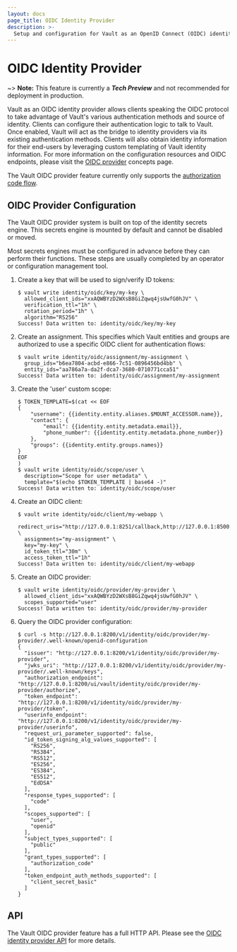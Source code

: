 ```yaml
---
layout: docs
page_title: OIDC Identity Provider
description: >-
  Setup and configuration for Vault as an OpenID Connect (OIDC) identity provider.
---
```


# OIDC Identity Provider

~> **Note:** This feature is currently a ***Tech Preview*** and not recommended
for deployment in production.

Vault as an OIDC identity provider allows clients speaking the OIDC protocol to
take advantage of Vault's various authentication methods and source of
identity. Clients can configure their authentication logic to talk to Vault.
Once enabled, Vault will act as the bridge to identity providers via its
existing authentication methods. Clients will also obtain identity information
for their end-users by leveraging custom templating of Vault identity
information. For more information on the configuration resources and OIDC endpoints,
please visit the [OIDC provider](/docs/concepts/oidc-provider) concepts page.

The Vault OIDC provider feature currently only supports the
[authorization code flow](https://openid.net/specs/openid-connect-core-1_0.html#CodeFlowAuth).

## OIDC Provider Configuration

The Vault OIDC provider system is built on top of the identity secrets engine.
This secrets engine is mounted by default and cannot be disabled or moved.

Most secrets engines must be configured in advance before they can perform
their functions. These steps are usually completed by an operator or
configuration management tool.

1. Create a key that will be used to sign/verify ID tokens:
   ```text
   $ vault write identity/oidc/key/my-key \
     allowed_client_ids="xxAQWBYzD2WXsB8GiZqwq4jsUwfG0hJV" \
     verification_ttl="1h" \
     rotation_period="1h" \
     algorithm="RS256"
   Success! Data written to: identity/oidc/key/my-key
   ```

1. Create an assignment. This specifies which Vault entities and groups are
authorized to use a specific OIDC client for authentication flows:

   ```text
   $ vault write identity/oidc/assignment/my-assignment \
     group_ids="b6ea7804-acbd-e866-7c51-0896456bd4bb" \
     entity_ids="aa786a7a-da2f-dca7-3680-0710771cca51"
   Success! Data written to: identity/oidc/assignment/my-assignment
   ```

1. Create the 'user' custom scope:

   ```text
   $ TOKEN_TEMPLATE=$(cat << EOF
   {
       "username": {{identity.entity.aliases.$MOUNT_ACCESSOR.name}},
       "contact": {
           "email": {{identity.entity.metadata.email}},
           "phone_number": {{identity.entity.metadata.phone_number}}
       },
       "groups": {{identity.entity.groups.names}}
   }
   EOF
   )
   $ vault write identity/oidc/scope/user \
     description="Scope for user metadata" \
     template="$(echo $TOKEN_TEMPLATE | base64 -)"
   Success! Data written to: identity/oidc/scope/user
   ```

1. Create an OIDC client:

   ```text
   $ vault write identity/oidc/client/my-webapp \
     redirect_uris="http://127.0.0.1:8251/callback,http://127.0.0.1:8500/ui/oidc/callback" \
     assignments="my-assignment" \
     key="my-key" \
     id_token_ttl="30m" \
     access_token_ttl="1h"
   Success! Data written to: identity/oidc/client/my-webapp
   ```

1. Create an OIDC provider:

   ```text
   $ vault write identity/oidc/provider/my-provider \
     allowed_client_ids="xxAQWBYzD2WXsB8GiZqwq4jsUwfG0hJV" \
     scopes_supported="user"
   Success! Data written to: identity/oidc/provider/my-provider
   ```

1. Query the OIDC provider configuration:

   ```text
   $ curl -s http://127.0.0.1:8200/v1/identity/oidc/provider/my-provider/.well-known/openid-configuration
   {
     "issuer": "http://127.0.0.1:8200/v1/identity/oidc/provider/my-provider",
     "jwks_uri": "http://127.0.0.1:8200/v1/identity/oidc/provider/my-provider/.well-known/keys",
     "authorization_endpoint": "http://127.0.0.1:8200/ui/vault/identity/oidc/provider/my-provider/authorize",
     "token_endpoint": "http://127.0.0.1:8200/v1/identity/oidc/provider/my-provider/token",
     "userinfo_endpoint": "http://127.0.0.1:8200/v1/identity/oidc/provider/my-provider/userinfo",
     "request_uri_parameter_supported": false,
     "id_token_signing_alg_values_supported": [
       "RS256",
       "RS384",
       "RS512",
       "ES256",
       "ES384",
       "ES512",
       "EdDSA"
     ],
     "response_types_supported": [
       "code"
     ],
     "scopes_supported": [
       "user",
       "openid"
     ],
     "subject_types_supported": [
       "public"
     ],
     "grant_types_supported": [
       "authorization_code"
     ],
     "token_endpoint_auth_methods_supported": [
       "client_secret_basic"
     ]
   }
   ```

## API

The Vault OIDC provider feature has a full HTTP API. Please see the
[OIDC identity provider API](/api-docs/secret/identity/oidc-provider) for more
details.
